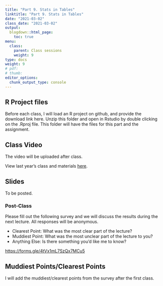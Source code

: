 ```yaml
---
title: "Part 9. Stats in Tables"
linktitle: "Part 9. Stats in Tables"
date: "2021-03-02"
class_date: "2021-03-02"
output:
  blogdown::html_page:
    toc: true
menu:
  class:
    parent: Class sessions
    weight: 9
type: docs
weight: 9
# pdf: 
# thumb: 
editor_options: 
  chunk_output_type: console
---
```



## R Project files

Before each class, I will load an R project on github, and provide the download link here. Unzip this folder and open in Rstudio by double clicking on the .Rproj file. This folder will have the files for this part and the assignment.

## Class Video

The video will be uploaded after class.

View last year's class and materials [here](https://sph-r-programming.netlify.app/class/09-class/).

<!-- <iframe width="560" height="315" src="https://www.youtube.com/embed/yCPcijCj15c" frameborder="0" allow="accelerometer; autoplay; clipboard-write; encrypted-media; gyroscope; picture-in-picture" allowfullscreen></iframe> -->

## Slides

To be posted.

<!-- Open the class introduction slides in a separate window: <a href="https://sph-r-programming-2022.netlify.app/slides/01-introduction_slides#1" target="_blank">https://sph-r-programming-2022.netlify.app/01-introduction_slides#1</a> -->

<!-- ```{r echo=FALSE} -->
<!-- knitr::include_url('https://sph-r-programming-2022.netlify.com/slides/01-introduction_slides#1') -->
<!-- ``` -->

### Post-Class

Please fill out the following survey and we will discuss the results during the next lecture. All responses will be anonymous.

- Clearest Point: What was the most clear part of the lecture?
- Muddiest Point: What was the most unclear part of the lecture to you?
- Anything Else: Is there something you'd like me to know?

<https://forms.gle/4tVx1mL7SzQx7MCu5>


## Muddiest Points/Clearest Points 

I will add the muddiest/clearest points from the survey after the first class.

